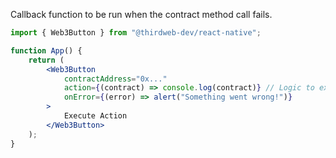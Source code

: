 Callback function to be run when the contract method call fails.

```jsx
import { Web3Button } from "@thirdweb-dev/react-native";

function App() {
	return (
		<Web3Button
			contractAddress="0x..."
			action={(contract) => console.log(contract)} // Logic to execute when clicked
			onError={(error) => alert("Something went wrong!")}
		>
			Execute Action
		</Web3Button>
	);
}
```
